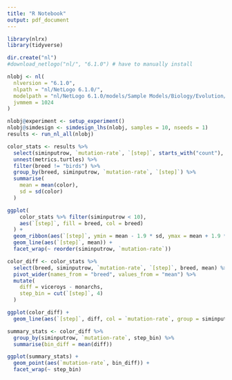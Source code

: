 ```yaml
---
title: "R Notebook"
output: pdf_document
---
```


```r
library(nlrx)
library(tidyverse)

dir.create("nl")
#download_netlogo("nl/", "6.1.0") # have to manually install

nlobj <- nl(
  nlversion = "6.1.0", 
  nlpath = "nl/NetLogo 6.1.0/", 
  modelpath = "nl/NetLogo 6.1.0/models/Sample Models/Biology/Evolution/Mimicry.nlogo",
  jvmmem = 1024
)
```

```r
nlobj@experiment <- setup_experiment()
nlobj@simdesign <- simdesign_lhs(nlobj, samples = 10, nseeds = 1)
results <- run_nl_all(nlobj)
```

```r
color_stats <- results %>%
  select(siminputrow, `mutation-rate`, `[step]`, starts_with("count"), metrics.turtles) %>%
  unnest(metrics.turtles) %>%
  filter(breed != "birds") %>%
  group_by(breed, siminputrow, `mutation-rate`, `[step]`) %>%
  summarise(
    mean = mean(color),
    sd = sd(color)
  )

ggplot(
    color_stats %>% filter(siminputrow < 10), 
    aes(`[step]`, fill = breed, col = breed)
  ) +
  geom_ribbon(aes(`[step]`, ymin = mean - 1.9 * sd, ymax = mean + 1.9 * sd), alpha = 0.3) +
  geom_line(aes(`[step]`, mean)) +
  facet_wrap(~ reorder(siminputrow, `mutation-rate`))
```
```r
color_diff <- color_stats %>%
  select(breed, siminputrow, `mutation-rate`, `[step]`, breed, mean) %>%
  pivot_wider(names_from = "breed", values_from = "mean") %>%
  mutate(
    diff = viceroys - monarchs,
    step_bin = cut(`[step]`, 4)
  )

ggplot(color_diff) +
  geom_line(aes(`[step]`, diff, col = `mutation-rate`, group = siminputrow))
```
```r
summary_stats <- color_diff %>%
  group_by(siminputrow, `mutation-rate`, step_bin) %>%
  summarise(bin_diff = mean(diff))

ggplot(summary_stats) +
  geom_point(aes(`mutation-rate`, bin_diff)) +
  facet_wrap(~ step_bin)
```
